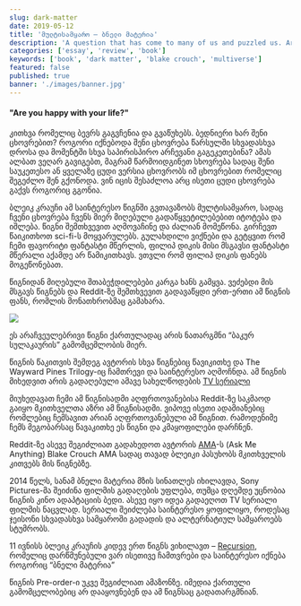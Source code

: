```yaml
---
slug: dark-matter
date: 2019-05-12
title: 'მულტისამყარო – ბნელი მატერია'
description: 'A question that has come to many of us and puzzled us. Are you happy with your life? What would your life be like at different times and moments in the past to make other opposite choices? We may not understand this anymore, but imagine a life where your best or worst version lives the life you could have had. Who knows, maybe you will not have such a bad life as you think.'
categories: ['essay', 'review', 'book']
keywords: ['book', 'dark matter', 'blake crouch', 'multiverse']
featured: false
published: true
banner: './images/banner.jpg'
---
```



<p align="middle">
  <Cover className="w-[300px] mb-16" src="https://zolianipanda.files.wordpress.com/2019/05/1557658802_featured.jpeg?w=808" />
</p>

#### "Are you happy with your life?"

კითხვა რომელიც ბევრს გაგვჩენია და გვაწუხებს. ბედნიერი ხარ შენი ცხოვრებით? როგორი იქნებოდა შენი ცხოვრება წარსულში სხვადასხვა დროსა და მომენტში სხვა საპირისპირო არჩევანი გაგეკეთებინა? ამას ალბათ ვეღარ გავიგებთ, მაგრამ წარმოიდგინეთ სხოვრება სადაც შენი საუკეთესო ან ყველაზე ცუდი ვერსია ცხოვრობს იმ ცხოვრებით რომელიც შეგეძლო შენ გქონოდა. ვინ იცის შესაძლოა არც ისეთი ცუდი ცხოვრება გაქვს როგორიც გგონია.

ბლეიკ კრაუჩი ამ საინტერესო წიგნში გვთავაზობს მულტისამყარო, სადაც ჩვენი ცხოვრება ჩვენს მიერ მიღებული გადაწყვეტილებებით იტოტება და იშლება. წიგნი შემთხვევით აღმოვაჩინე და ძალიან მომეწონა. გირჩევთ წაიკითხოთ sci-fi-ს მოყვარულებს. გულახდილი ვიქნები და გეტყვით რომ ჩემი ფავორიტი ფანტასტი მწერლის, ფილიპ დიკის მისი მსგავსი ფანტასტი მწერალი აქამდე არ წამიკითხავს. ვთვლი რომ ფილიპ დიკის ფანებს მოგეწონებათ.

წიგნიდან მიღებული შთაბეჭდილებები კარგა ხანს გამყვა. ვეძებდი მის მსგავს წიგნებს და Reddit-ზე შემთხვევით გადავაწყდი ერთ-ერთი ამ წიგნის ფანს, რომლის მონათხრობმაც გამახარა.

![](https://zolianipanda.files.wordpress.com/2019/05/cleanshot-2019-05-09-at-13.55.19402x.png?w=663&h=203&zoom=2)

ეს არაჩვეულებრივი წიგნი ქართულადაც არის ნათარგმნი “ბაკურ სულაკაურის” გამომცემლობის მიერ.

წიგნის წაკითვის შემდეგ ავტორის სხვა წიგნებიც წავიკითხე და The Wayward Pines Trilogy-იც ჩამთრევი და საინტერესო აღმოჩნდა. ამ წიგნის მიხედვით არის გადაღებული ამავე სახელწოდების [TV სერიალი](https://www.imdb.com/title/tt2618986/)

მიუხედავათ ჩემი ამ წიგნისადმი აღფრთოვანებისა Reddit-ზე საკმაოდ გაიყო მკითხველთა აზრი ამ წიგნისადმი. ვიპოვე ისეთი ადამიანებიც რომლებიც ჩემსავით არიან აღფრთოვანებული ამ წიგნით. რამოდენიმე ჩემს მეგობარსაც წავაკითხე ეს წიგნი და კმაყოფილები დარჩნენ.

Reddit-ზე ასევე შეგიძლიათ გადახედოთ ავტორის [AMA](https://www.reddit.com/r/books/comments/6khslt/im_blake_crouch_author_of_the_wayward_pines/)-ს (Ask Me Anything) Blake Crouch AMA სადაც თავად ბლეიკი პასუხობს მკითხველის კითვებს მის წიგნებზე.

2014 წელს, სანამ ბნელი მატერია მზის სინათლეს იხილავდა, Sony Pictures-მა შეიძინა ფილმის გადაღების უფლება, თუმცა დღემდე უცნობია წიგნის კინო ადაპტაციის ბედი. ასევე იყო იდეა გადაეღოთ TV სერიალი ფილმის ნაცვლად. სერიალი შეიძლება საინტერესო ყოფილიყო, როდესაც ჯეისონი სხვადასხვა სამყაროში გადადის და ალტერნატიულ სამყაროებს სტუმრობს.

11 ივნისს ბლეიკ კრაუჩის კიდევ ერთ წიგნს ვიხილავთ – [Recursion](https://www.goodreads.com/book/show/42046112-recursion), რომელიც დარწმუნებული ვარ ისეთივე ჩამთვრები და საინტერესო იქნება როგორიც “ბნელი მატერია”

<p align="middle">
  <Cover src="https://zolianipanda.files.wordpress.com/2019/05/811i2li31-l.jpg?w=180&h=1034&zoom=2" />
</p>

წიგნის Pre-order-ი უკვე შეგიძლიათ ამაზონზე. იმედია ქართული გამომცელობებიც არ დააყოვნებენ და ამ წიგნსაც გადათარგმნიან.

